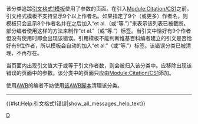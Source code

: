 {{polluted category}}
{{Tracking category}}
{{empty category}}

该分类追踪[[Help:引文格式1|引文格式1模板]]使用了{{para|display-authors}}参数的页面。在引入[[Module:Citation/CS1|Module:Citation/CS1]]之前，引文格式模板不支持显示9个以上作者名。如果指定了9个（或更多）作者名，则模板只会显示8个作者名并在之后加入“et al.（或“等.”）”来表示该列表已被截断。部分编者使用这样的方法来制作“et al.”（或“等.”）标签。当引文中恰好有9个作者但没有使用{{para|display-authors}}时即会出现该错误。引用模板不能判断维基百科编者建立的引文是否恰好有9位作者，所以模板会自动的加入“et al.”（或“等.”）标签。该错误分类已被清理，不再存在。

当页面内出现引文{{para|display-authors}}值大于或等于引文作者数，则会被归入该分类中。应移除出现该错误的页面中的{{para|display-authors}}参数。该分类中的页面只应由[[Module:Citation/CS1|Module:Citation/CS1]]添加。

使用[[Wikipedia:AutoWikiBrowser|AWB]]的编者不妨使用[[:en:User:Trappist_the_monk/CS1_maint:_display-authors|该AWB脚本]]清理该分类。

----
{{#lst:Help:引文格式1错误|show_all_messages_help_text}}
[[Category:引文格式1维护|D]]